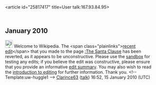 <article id="25817417" title=User talk:167.93.84.95>
	<talkpage id="25817417" title="User talk:167.93.84.95">

== January 2010 ==

[[Image:Information.png|25px]] Welcome to Wikipedia. The &lt;span class=&quot;plainlinks&quot;&gt;[http://en.wikipedia.org/wiki/The_Santa_Clause?diff=338021258 recent edit]&lt;/span&gt; that you made to the page [[:The Santa Clause]] has been reverted, as it appears to be unconstructive. Please use the [[Wikipedia:Sandbox|sandbox]] for testing any edits; if you believe the edit was constructive, please ensure that you provide an informative [[Help:Edit summary|edit summary]]. You may also wish to read the [[Wikipedia:Introduction|introduction to editing]] for further information. Thank you. &lt;!-- Template:uw-huggle1 --&gt; [[User:Clarince63|Clarince63]] ([[User talk:Clarince63|talk]]) 16:52, 15 January 2010 (UTC)
	</talkpage>
</article>
